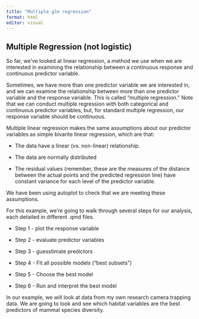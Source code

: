 ```yaml
---
title: "Multiple glm regression"
format: html
editor: visual
---
```


## Multiple Regression (not logistic)

So far, we've looked at linear regression, a method we use when we are interested in examining the relationship between a continuous response and continuous predictor variable.

Sometimes, we have more than one predictor variable we are interested in, and we can examine the relationship between more than one predictor variable and the response variable. This is called "multiple regression." Note that we can conduct multiple regression with both categorical and continuous predictor variables, but, for standard multiple regression, our response variable should be continuous.

Multiple linear regression makes the same assumptions about our predictor variables as simple bivarite linear regression, which are that:

-   The data have a linear (vs. non-linear) relationship.

-   The data are normally distributed

-   The residual values (remember, these are the measures of the distance between the actual points and the predicted regression line) have constant variance for each level of the predictor variable.

We have been using autoplot to check that we are meeting these assumptions.

For this example, we're going to walk through several steps for our analysis, each detailed in different .qmd files.

-   Step 1 - plot the response variable

-   Step 2 - evaluate predictor variables

-   Step 3 - guesstimate predictors

-   Step 4 - Fit all possible models ("best subsets")

-   Step 5 - Choose the best model

-   Step 6 - Run and interpret the best model

In our example, we will look at data from my own research camera trapping data. We are going to look and see which habitat variables are the best predictors of mammal species diversity.
